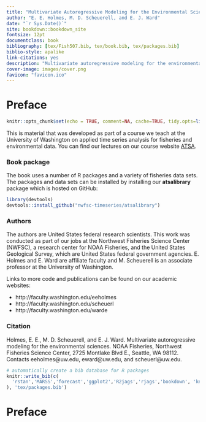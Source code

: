 ```yaml
--- 
title: "Multivariate Autoregressive Modeling for the Environmental Sciences"
author: "E. E. Holmes, M. D. Scheuerell, and E. J. Ward"
date: "`r Sys.Date()`"
site: bookdown::bookdown_site
fontsize: 12pt
documentclass: book
bibliography: [tex/Fish507.bib, tex/book.bib, tex/packages.bib]
biblio-style: apalike
link-citations: yes
description: "Multivariate autoregressive modeling for the environmental sciences. This book covers univariate and multivatiate autoregressive state-space modeling, also known as vector autoregressive modeling, with example applications drawn from the ecological, fisheries, and environmental literature."
cover-image: images/cover.png
favicon: "favicon.ico"
---
```


# Preface {-}

```r
knitr::opts_chunk$set(echo = TRUE, comment=NA, cache=TRUE, tidy.opts=list(width.cutoff=60), tidy=TRUE, fig.align='center', out.width='80%')
```

This is material that was developed as part of a course we teach at the University of Washington on applied time series analysis for fisheries and environmental data.  You can find our lectures on our course website [ATSA](https://nwfsc-timeseries.github.io/atsa/).

### Book package {-}

The book uses a number of R packages and a variety of fisheries data sets.  The packages and data sets can be installed by installing our  **atsalibrary** package which is hosted on GitHub:

```r
library(devtools)
devtools::install_github("nwfsc-timeseries/atsalibrary")
```

### Authors {-}

The authors are United States federal research scientists.  This work was conducted as part of our jobs at the  Northwest Fisheries Science Center (NWFSC), a research center for NOAA Fisheries, and the United States Geological Survey, which are United States federal government agencies. E. Holmes and E. Ward are affiliate faculty and M. Scheuerell is an associate professor at the University of Washington.

Links to more code and publications can be found on our academic websites:

* http://faculty.washington.edu/eeholmes
* http://faculty.washington.edu/scheuerl
* http://faculty.washington.edu/warde


### Citation {-}


Holmes, E. E., M. D. Scheuerell, and E. J. Ward. Multivariate autoregressive modeling for the environmental sciences. NOAA Fisheries, Northwest Fisheries Science Center, 2725 Montlake Blvd E., Seattle, WA 98112.  Contacts eeholmes@uw.edu, eward@uw.edu, and scheuerl@uw.edu.


```r
# automatically create a bib database for R packages
knitr::write_bib(c(
  'rstan','MARSS','forecast','ggplot2','R2jags','rjags','bookdown', 'knitr', 'rmarkdown','urca','tseries'
), 'tex/packages.bib')
```

# Preface {-}


